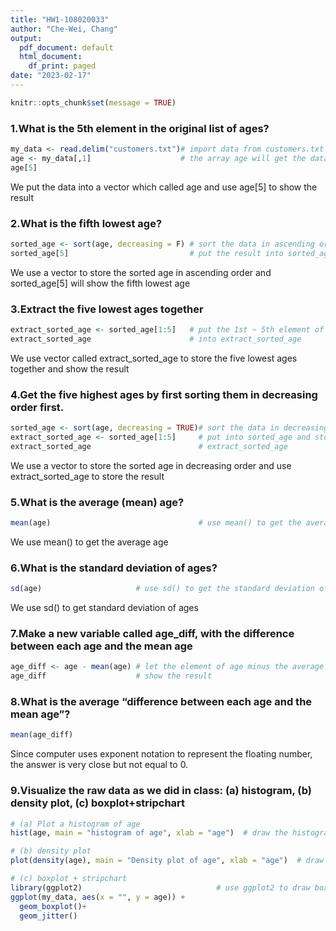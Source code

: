 ```yaml
---
title: "HW1-108020033"
author: "Che-Wei, Chang"
output:
  pdf_document: default
  html_document:
    df_print: paged
date: "2023-02-17"
---
```

```r
knitr::opts_chunk$set(message = TRUE)
```
### 1.What is the 5th element in the original list of ages?
```r
my_data <- read.delim("customers.txt")# import data from customers.txt in my_data
age <- my_data[,1]                    # the array age will get the data in my_data
age[5]                                          
```
We put the data into a vector which called age and use age[5] to show the result

### 2.What is the fifth lowest age?
```r
sorted_age <- sort(age, decreasing = F) # sort the data in ascending order and 
sorted_age[5]                           # put the result into sorted_age
```
We use a vector to store the sorted age in ascending order and sorted_age[5] will show the fifth lowest age 

### 3.Extract the five lowest ages together
```r
extract_sorted_age <- sorted_age[1:5]   # put the 1st ~ 5th element of sorted_age 
extract_sorted_age                      # into extract_sorted_age
```
We use vector called extract_sorted_age to store the five lowest ages together and show the result

### 4.Get the five highest ages by first sorting them in decreasing order first.
```r
sorted_age <- sort(age, decreasing = TRUE)# sort the data in decreasing order and 
extract_sorted_age <- sorted_age[1:5]     # put into sorted_age and store into the
extract_sorted_age                        # extract_sorted_age
```
We use a vector to store the sorted age in decreasing order and use extract_sorted_age to store the result

### 5.What is the average (mean) age?
```r
mean(age)                                 # use mean() to get the average age 
```
We use mean() to get the average age

### 6.What is the standard deviation of ages?
```r
sd(age)                     # use sd() to get the standard deviation of age
```
We use sd() to get standard deviation of ages

### 7.Make a new variable called age_diff, with the difference between each age and the mean age
```r
age_diff <- age - mean(age) # let the element of age minus the average of age
age_diff                    # show the result
```
### 8.What is the average “difference between each age and the mean age”?
```r
mean(age_diff)
```
Since computer uses exponent notation to represent the floating number, the answer is very close but not equal to 0.




### 9.Visualize the raw data as we did in class: (a) histogram, (b) density plot, (c) boxplot+stripchart
```r
# (a) Plot a histogram of age
hist(age, main = "histogram of age", xlab = "age")  # draw the histogram and show the result
```
```r
# (b) density plot 
plot(density(age), main = "Density plot of age", xlab = "age")  # draw the density plot
```
```r
# (c) boxplot + stripchart
library(ggplot2)                              # use ggplot2 to draw boxplot + stripchart
ggplot(my_data, aes(x = "", y = age)) + 
  geom_boxplot()+
  geom_jitter()

```